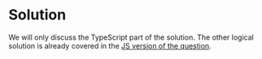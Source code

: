 
# Solution

We will only discuss the TypeScript part of the solution. The other logical solution is already covered in the [JS version of the question](/questions/react/coding/use-volume).